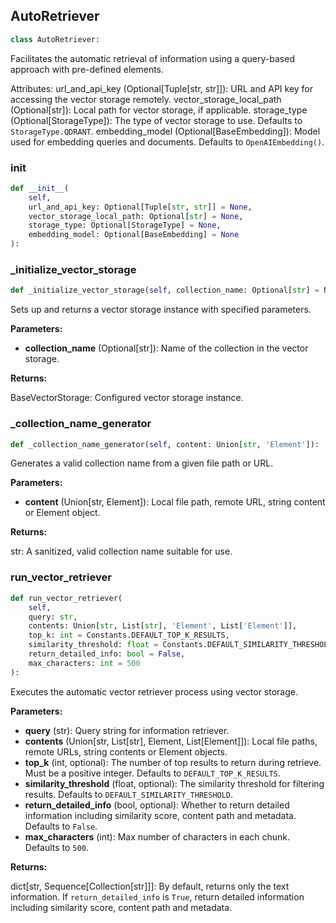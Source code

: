 <a id="camel.retrievers.auto_retriever"></a>

<a id="camel.retrievers.auto_retriever.AutoRetriever"></a>

## AutoRetriever

```python
class AutoRetriever:
```

Facilitates the automatic retrieval of information using a
query-based approach with pre-defined elements.

Attributes:
url_and_api_key (Optional[Tuple[str, str]]): URL and API key for
accessing the vector storage remotely.
vector_storage_local_path (Optional[str]): Local path for vector
storage, if applicable.
storage_type (Optional[StorageType]): The type of vector storage to
use. Defaults to `StorageType.QDRANT`.
embedding_model (Optional[BaseEmbedding]): Model used for embedding
queries and documents. Defaults to `OpenAIEmbedding()`.

<a id="camel.retrievers.auto_retriever.AutoRetriever.__init__"></a>

### __init__

```python
def __init__(
    self,
    url_and_api_key: Optional[Tuple[str, str]] = None,
    vector_storage_local_path: Optional[str] = None,
    storage_type: Optional[StorageType] = None,
    embedding_model: Optional[BaseEmbedding] = None
):
```

<a id="camel.retrievers.auto_retriever.AutoRetriever._initialize_vector_storage"></a>

### _initialize_vector_storage

```python
def _initialize_vector_storage(self, collection_name: Optional[str] = None):
```

Sets up and returns a vector storage instance with specified
parameters.

**Parameters:**

- **collection_name** (Optional[str]): Name of the collection in the vector storage.

**Returns:**

  BaseVectorStorage: Configured vector storage instance.

<a id="camel.retrievers.auto_retriever.AutoRetriever._collection_name_generator"></a>

### _collection_name_generator

```python
def _collection_name_generator(self, content: Union[str, 'Element']):
```

Generates a valid collection name from a given file path or URL.

**Parameters:**

- **content** (Union[str, Element]): Local file path, remote URL, string content or Element object.

**Returns:**

  str: A sanitized, valid collection name suitable for use.

<a id="camel.retrievers.auto_retriever.AutoRetriever.run_vector_retriever"></a>

### run_vector_retriever

```python
def run_vector_retriever(
    self,
    query: str,
    contents: Union[str, List[str], 'Element', List['Element']],
    top_k: int = Constants.DEFAULT_TOP_K_RESULTS,
    similarity_threshold: float = Constants.DEFAULT_SIMILARITY_THRESHOLD,
    return_detailed_info: bool = False,
    max_characters: int = 500
):
```

Executes the automatic vector retriever process using vector
storage.

**Parameters:**

- **query** (str): Query string for information retriever.
- **contents** (Union[str, List[str], Element, List[Element]]): Local file paths, remote URLs, string contents or Element objects.
- **top_k** (int, optional): The number of top results to return during retrieve. Must be a positive integer. Defaults to `DEFAULT_TOP_K_RESULTS`.
- **similarity_threshold** (float, optional): The similarity threshold for filtering results. Defaults to `DEFAULT_SIMILARITY_THRESHOLD`.
- **return_detailed_info** (bool, optional): Whether to return detailed information including similarity score, content path and metadata. Defaults to `False`.
- **max_characters** (int): Max number of characters in each chunk. Defaults to `500`.

**Returns:**

  dict[str, Sequence[Collection[str]]]: By default, returns
only the text information. If `return_detailed_info` is
`True`, return detailed information including similarity
score, content path and metadata.
